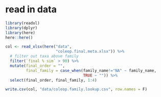 # read in data
```r
library(readxl)
library(dplyr)
library(here)
here::here()

col <- read_xlsx(here("data",
                      "coleop.final.meta.xlsx")) %>%
  # filter out taxa above family
  filter(`final % sim` > 90) %>%
  mutate(final_order = "", 
         final_family = case_when(family_name!="NA" ~ family_name,
                                  TRUE ~ "")) %>%
  select(final_order, final_family, 1:4)

write.csv(col, "data/coleop.family.lookup.csv", row.names = F)

```

